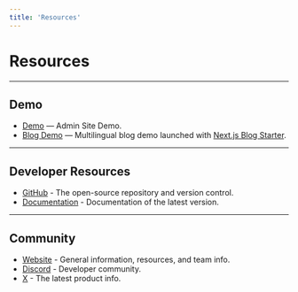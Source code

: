 ```yaml
---
title: 'Resources'
---
```


# Resources

---

## Demo

- [Demo](https://app.collectionsdemo.live/admin/) — Admin Site Demo.
- [Blog Demo](https://collections-nextjs-blog.vercel.app/) — Multilingual blog demo launched with [Next.js Blog Starter](https://github.com/collectionscms/collections/tree/main/templates/nextjs-blog-starter).

---

## Developer Resources

- [GitHub](https://github.com/collectionscms/collections) - The open-source repository and version control.
- [Documentation](https://collections.dev/docs/home) - Documentation of the latest version.

---

## Community

- [Website](https://collections.dev) - General information, resources, and team info.
- [Discord](https://discord.gg/a6FYDkV3Vk) - Developer community.
- [X](https://twitter.com/collectionscms) - The latest product info.
